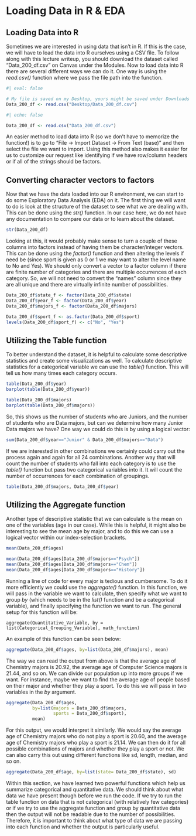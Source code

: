 # Loading Data in R & EDA

## Loading Data into R

Sometimes we are interested in using data that isn't in R. If this is the case, we will have to load the data into R ourselves using a CSV file. To follow along with this lecture writeup, you should download the dataset called "Data\_200\_df.csv" on Canvas under the Modules. Now to load data into R there are several different ways we can do it. One way is using the *read.csv()* function where we pass the file path into the function. 
```r
#| eval: false

# My file is saved on my Desktop, yours might be saved under Downloads
Data_200_df <- read.csv("Desktop/Data_200_df.csv")
```

```r
#| echo: false

Data_200_df <- read.csv("Data_200_df.csv")
```


An easier method to load data into R (so we don't have to memorize the function!) is to go to "File -$>$ Import Dataset -$>$ From Text (base)" and then select the file we want to import. Using this method also makes it easier for us to customize our request like identifying if we have row/column headers or if all of the strings should be factors. 

\begin{watch}{}{}
    \href{https://youtu.be/603gU61EWQ4}{Loading Data into R}
\end{watch}

## Converting character vectors to factors

Now that we have the data loaded into our R environment, we can start to do some Exploratory Data Analysis (EDA) on it. The first thing we will want to do is look at the structure of the dataset to see what we are dealing with. This can be done using the *str()* function. In our case here, we do not have any documentation to compare our data or to learn about the dataset. 

```r
str(Data_200_df)
```

Looking at this, it would probably make sense to turn a couple of these columns into factors instead of having them be character/integer vectors. This can be done using the *factor()* function and then altering the levels if need be (since sport is given as 0 or 1 we may want to alter the level name to No and Yes). We should only convert a vector to a factor column if there are finite number of categories and there are multiple occurrences of each category. So, we will not need to convert the "names" column since they are all unique and there are virtually infinite number of possibilities.

```r
Data_200_df$state_f <- factor(Data_200_df$state)
Data_200_df$year_f <- factor(Data_200_df$year)
Data_200_df$majors_f <- factor(Data_200_df$majors)

Data_200_df$sport_f <- as.factor(Data_200_df$sport)
levels(Data_200_df$sport_f) <- c("No", "Yes")
```

\begin{watch}{}{}
    \href{https://youtu.be/4oSEQDN8C1c}{Converting Vectors into Factors}
\end{watch}

## Utilizing the Table function

To better understand the dataset, it is helpful to calculate some descriptive statistics and create some visualizations as well. To calculate descriptive statistics for a categorical variable we can use the *table()* function. This will tell us how many times each category occurs.

```r
table(Data_200_df$year)
barplot(table(Data_200_df$year))
```

```r
table(Data_200_df$majors)
barplot(table(Data_200_df$majors))
```

So, this shows us the number of students who are Juniors, and the number of students who are Data majors, but can we determine how many Junior Data majors we have? One way we could do this is by using a logical vector:

```r
sum(Data_200_df$year=="Junior" & Data_200_df$majors=="Data")
```


If we are interested in other combinations we certainly could carry out the process again and again for all 24 combinations. Another way that will count the number of students who fall into each category is to use the *table()* function but pass two categorical variables into it. It will count the number of occurrences for each combination of groupings.

```r
table(Data_200_df$majors, Data_200_df$year)
```

\begin{watch}{}{}
    \href{https://youtu.be/Oq4GZnTAHNk}{Using the \textit{table()} Function with multiple variables}
\end{watch}

## Utilizing the Aggregate function

Another type of descriptive statistic that we can calculate is the mean on one of the variables (age in our case). While this is helpful, it might also be interesting to see the mean age by major, and to do this we can use a logical vector within our index-selection brackets.

```r
mean(Data_200_df$ages)

mean(Data_200_df$ages[Data_200_df$majors=="Psych"])
mean(Data_200_df$ages[Data_200_df$majors=="Chem"])
mean(Data_200_df$ages[Data_200_df$majors=="History"])
```

Running a line of code for every major is tedious and cumbersome. To do it more efficiently we could use the *aggregate()* function. In this function, we will pass in the variable we want to calculate, then specify what we want to group *by* (which needs to be in the *list()* function and be a categorical variable), and finally specifying the function we want to run. The general setup for this function will be: 

```
aggregate(Quantitative_Variable, by = list(Categorical_Grouping_Variable), math_function)
```

An example of this function can be seen below:

```r
aggregate(Data_200_df$ages, by=list(Data_200_df$majors), mean)
```

\begin{watch}{}{}
    \href{https://youtu.be/k5Wgr1VVUhw}{Using the \textit{aggregate()} Function}
\end{watch}

The way we can read the output from above is that the average age of Chemistry majors is 20.92, the average age of Computer Science majors is 21.44, and so on. We can divide our population up into more groups if we want. For instance, maybe we want to find the average age of people based on their major and whether they play a sport. To do this we will pass in two variables in the *by* argument.

```r
aggregate(Data_200_df$ages, 
          by=list(majors = Data_200_df$majors, 
                  sports = Data_200_df$sport), 
          mean)
```

For this output, we would interpret it similarly. We would say the average age of Chemistry majors who do not play a sport is 20.60, and the average age of Chemistry majors who play a sport is 21.14. We can then do it for all possible combinations of majors and whether they play a sport or not. We can also carry this out using different functions like sd, length, median, and so on.

```r
aggregate(Data_200_df$age, by=list(state= Data_200_df$state), sd)
```

\begin{watch}{}{}
    \href{https://youtu.be/OsadIjZEIR0}{Using the \textit{aggregate()} Function with Multiple Groupings}
\end{watch}

Within this section, we have learned two powerful functions which help us summarize categorical and quantitative data. We should think about what data we have present though before we run the code. If we try to run the table function on data that is not categorical (with relatively few categories) or if we try to use the aggregate function and group by quantitative data then the output will not be readable due to the number of possibilities. Therefore, it is important to think about what type of data we are passing into each function and whether the output is particularly useful.
